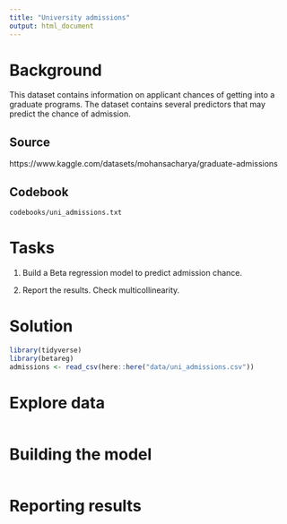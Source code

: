 ```yaml
---
title: "University admissions"
output: html_document
---
```


# Background

This dataset contains information on applicant chances of getting into a graduate programs. The dataset contains several predictors that may predict the chance of admission.

## Source
https://www.kaggle.com/datasets/mohansacharya/graduate-admissions

## Codebook
`codebooks/uni_admissions.txt`

# Tasks

1) Build a Beta regression model to predict admission chance.

2) Report the results. Check multicollinearity.

# Solution
```r
library(tidyverse)
library(betareg)
admissions <- read_csv(here::here("data/uni_admissions.csv"))
```

# Explore data

```r

```


# Building the model

```r

```

# Reporting results

```r

```

